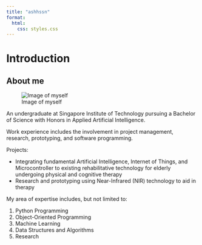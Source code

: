 ```yaml
---
title: "ashhssn"
format:
  html:
    css: styles.css
---
```




# Introduction

## About me

![Image of myself](imgs/profile.jpg)

An undergraduate at Singapore Institute of Technology pursuing a Bachelor of Science with Honors in Applied Artificial Intelligence. 

Work experience includes the involvement in project management, research, prototyping, and software programming. 

Projects:

- Integrating fundamental Artificial Intelligence, Internet of Things, and Microcontroller to existing rehabilitative technology for elderly undergoing physical and cognitive therapy 
- Research and prototyping using Near-Infrared (NIR) technology to aid in therapy

My area of expertise includes, but not limited to:

1. Python Programming
2. Object-Oriented Programming
3. Machine Learning
4. Data Structures and Algorithms
5. Research

